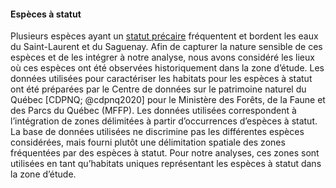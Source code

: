 #### Espèces à statut

Plusieurs espèces ayant un [statut précaire](https://www.environnement.gouv.qc.ca/biodiversite/especes/index.htm) fréquentent et bordent les eaux du Saint-Laurent et du Saguenay. Afin de capturer la nature sensible de ces espèces et de les intégrer à notre analyse, nous avons considéré les lieux où ces espèces ont été observées historiquement dans la zone d'étude. Les données utilisées pour caractériser les habitats pour les espèces à statut ont été préparées par le Centre de données sur le patrimoine naturel du Québec [CDPNQ; @cdpnq2020] pour le Ministère des Forêts, de la Faune et des Parcs du Québec (MFFP). Les données utilisées correspondent à l'intégration de zones délimitées à partir d'occurrences d'espèces à statut. La base de données utilisées ne discrimine pas les différentes espèces considérées, mais fourni plutôt une délimitation spatiale des zones fréquentées par des espèces à statut. Pour notre analyses, ces zones sont utilisées en tant qu'habitats uniques représentant les espèces à statut dans la zone d'étude. 
